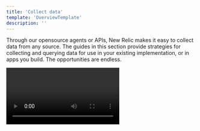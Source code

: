 ```yaml
---
title: 'Collect data'
template: 'OverviewTemplate'
description: ''
---
```


<Intro>

Through our opensource agents or APIs, New Relic makes it easy to collect data from any source. The guides in this section provide strategies for collecting and querying data for use in your existing implementation, or in apps you build. The opportunities are endless.

<Video id="nyt3r6h9vq" type="wistia" />

</Intro>
